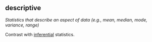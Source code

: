 ## descriptive

<dfn>Statistics that describe an aspect of data (e.g., mean, median, mode, variance, range)</dfn>

Contrast with [inferential](i.html#inferential) statistics.


